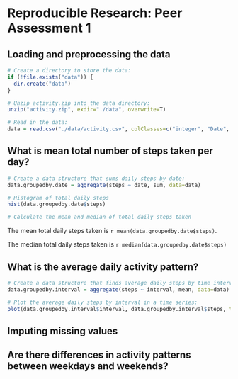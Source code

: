 # Reproducible Research: Peer Assessment 1

## Loading and preprocessing the data
```r
# Create a directory to store the data:
if (!file.exists("data")) {
  dir.create("data")
}

# Unzip activity.zip into the data directory:
unzip("activity.zip", exdir="./data", overwrite=T)

# Read in the data:
data = read.csv("./data/activity.csv", colClasses=c("integer", "Date", "numeric"))

```

## What is mean total number of steps taken per day?
```r
# Create a data structure that sums daily steps by date:
data.groupedby.date = aggregate(steps ~ date, sum, data=data)

# Histogram of total daily steps
hist(data.groupedby.date$steps)

# Calculate the mean and median of total daily steps taken
```

The mean total daily steps taken is `r mean(data.groupedby.date$steps)`.

The median total daily steps taken is `r median(data.groupedby.date$steps)`

## What is the average daily activity pattern?
```r
# Create a data structure that finds average daily steps by time interval
data.groupedby.interval = aggregate(steps ~ interval, mean, data=data)

# Plot the average daily steps by interval in a time series:
plot(data.groupedby.interval$interval, data.groupedby.interval$steps, type="l")
```

## Imputing missing values



## Are there differences in activity patterns between weekdays and weekends?

